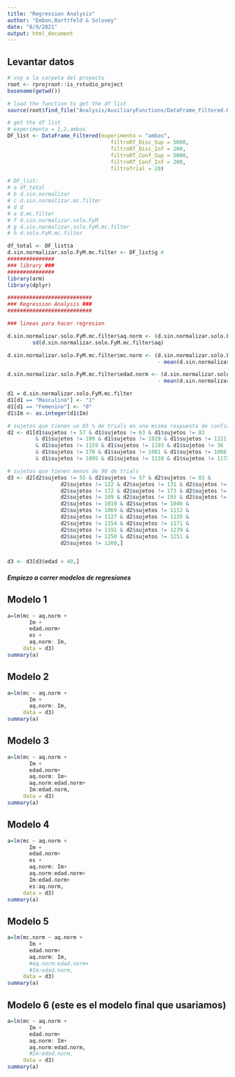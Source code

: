 ```yaml
---
title: "Regression Analysis"
author: "Embon,Barttfeld & Solovey"
date: "8/9/2021"
output: html_document
---
```


## Levantar datos
                                 
```r

# voy a la carpeta del proyecto
root <- rprojroot::is_rstudio_project
basename(getwd())

# load the function to get the df list
source(root$find_file("Analysis/AuxiliaryFunctions/DataFrame_Filtered.R"))

# get the df list
# experimento = 1,2,ambos
DF_list <- DataFrame_Filtered(experimento = "ambos", 
                                 filtroRT_Disc_Sup = 5000,
                                 filtroRT_Disc_Inf = 200,
                                 filtroRT_Conf_Sup = 5000,
                                 filtroRT_Conf_Inf = 200,
                                 filtroTrial = 20)

# DF_list:
# a df_total
# b d.sin.normalizar
# c d.sin.normalizar.mc.filter
# d d
# e d.mc.filter
# f d.sin.normalizar.solo.FyM
# g d.sin.normalizar.solo.FyM.mc.filter
# h d.solo.FyM.mc.filter

df_total <- DF_list$a
d.sin.normalizar.solo.FyM.mc.filter <- DF_list$g # 
###############
### library ###
###############
library(arm)
library(dplyr)

###########################
### Regression Analysis ###
###########################

### lineas para hacer regresion 

d.sin.normalizar.solo.FyM.mc.filter$aq.norm <- (d.sin.normalizar.solo.FyM.mc.filter$aq - mean(d.sin.normalizar.solo.FyM.mc.filter$aq))/
        sd(d.sin.normalizar.solo.FyM.mc.filter$aq)

d.sin.normalizar.solo.FyM.mc.filter$mc.norm <- (d.sin.normalizar.solo.FyM.mc.filter$mc 
                                                - mean(d.sin.normalizar.solo.FyM.mc.filter$mc))/ sd(d.sin.normalizar.solo.FyM.mc.filter$mc)

d.sin.normalizar.solo.FyM.mc.filter$edad.norm <- (d.sin.normalizar.solo.FyM.mc.filter$edad 
                                                - mean(d.sin.normalizar.solo.FyM.mc.filter$edad))/ sd(d.sin.normalizar.solo.FyM.mc.filter$edad)

d1 = d.sin.normalizar.solo.FyM.mc.filter
d1[d1 == "Masculino"] <- "1"
d1[d1 == "Femenino"] <- "0"
d1$Im <- as.integer(d1$Im)

# sujetos que tienen un 85 % de trials en una misma respuesta de confianza
d2 <- d1[d1$sujetos != 57 & d1$sujetos != 63 & d1$sujetos != 83
         & d1$sujetos != 109 & d1$sujetos != 1029 & d1$sujetos != 1121
         & d1$sujetos != 1159 & d1$sujetos != 1193 & d1$sujetos != 36
         & d1$sujetos != 170 & d1$sujetos != 1081 & d1$sujetos != 1086
         & d1$sujetos != 1095 & d1$sujetos != 1110 & d1$sujetos != 1172, ]

# sujetos que tienen menos de 90 de trials
d3 <- d2[d2$sujetos != 55 & d2$sujetos != 57 & d2$sujetos != 83 &
                 d2$sujetos != 122 & d2$sujetos != 131 & d2$sujetos != 141 &
                 d2$sujetos != 172 & d2$sujetos != 173 & d2$sujetos != 179 &
                 d2$sujetos != 189 & d2$sujetos != 193 & d2$sujetos != 195 &
                 d2$sujetos != 1010 & d2$sujetos != 1046 &
                 d2$sujetos != 1069 & d2$sujetos != 1112 &
                 d2$sujetos != 1127 & d2$sujetos != 1135 &
                 d2$sujetos != 1154 & d2$sujetos != 1171 &
                 d2$sujetos != 1191 & d2$sujetos != 1239 &
                 d2$sujetos != 1250 & d2$sujetos != 1251 &
                 d2$sujetos != 1260,]


d3 <- d3[d3$edad < 40,]

```

##### Empiezo a correr modelos de regresiones

## Modelo 1
```r

a=lm(mc ~ aq.norm +
       Im +
       edad.norm+
       es +
       aq.norm: Im,
     data = d3) 
summary(a)

```
## Modelo 2

```r

a=lm(mc ~ aq.norm +
       Im +
       aq.norm: Im,
     data = d3) 
summary(a)

```
## Modelo 3

```r

a=lm(mc ~ aq.norm +
       Im +
       edad.norm+
       aq.norm: Im+
       aq.norm:edad.norm+
       Im:edad.norm,
     data = d3) 
summary(a)

```

## Modelo 4

```r

a=lm(mc ~ aq.norm +
       Im +
       edad.norm+
       es +
       aq.norm: Im+
       aq.norm:edad.norm+
       Im:edad.norm+
       es:aq.norm,
     data = d3) 
summary(a)

```
## Modelo 5 

```r

a=lm(mc.norm ~ aq.norm +
       Im +
       edad.norm+
       aq.norm: Im,
       #aq.norm:edad.norm+
       #Im:edad.norm,
     data = d3) 
summary(a)

```
## Modelo 6 (este es el modelo final que usariamos)

```r

a=lm(mc ~ aq.norm +
       Im +
       edad.norm+
       aq.norm: Im+
       aq.norm:edad.norm,
       #Im:edad.norm,
     data = d3) 
summary(a)

```